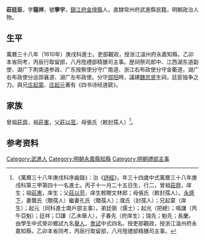 {{明清人物信息框
| 姓名 = 莊廷臣
| 原名 =
| 圖片名稱= 
| 圖片大小 =
| 圖片說明 = 
| 最高職務 =湖廣左布政使
| 國家 = 大明 
| 爵位 =
| 籍貫 = [[鎮江府|鎮江府]][[金壇縣|金壇縣]]
| 族裔 = 
| 字號 = 字龍祥，號寧宇
| 諡號 =
| 出生日期 = 丙子十一月二十五日
| 出生地點 =
| 逝世日期 = 
| 逝世地點 =
| 墓葬 =
| 配偶 = 龔氏（贈孺人）孔氏（贈孺人）；濮氏（封孺人）
| 親屬 = 
| 出身 =
* 萬曆三十八年庚戌科進士
| 經歷 =
| 著作 =  
}}
'''莊廷臣'''{{BD|1577年||？年||}}，字'''龍祥'''，號'''寧宇'''，[[鎮江府|鎮江府]][[金壇縣|金壇縣]]人，直隸常州府武進縣民籍，明朝政治人物。

== 生平 ==
萬曆三十八年（1610年）庚戌科進士。吏部觀政，授浙江溫州府永嘉知縣，乙卯本省同考，丙辰行取留部，八月陞禮部精膳司主事。歴祠祭司郎中、江西湖东道副使、湖广下荆南道参政、广东按察使分守广南道、浙江右布政使分守金衢道，湖广右布政使分巡郧襄道、湖广左布政使。分守[[郧阳|郧阳]]時，議建[[魏忠贤|魏忠贤]]生祠，廷臣独争之力。與兄[[庄起蒙|庄起蒙]]、[[庄起元|庄起元]]著有《四书诗经道窽》。

== 家族 ==
曾祖[[莊齊|莊齊]]，祖[[莊憲|莊憲]]，父[[莊以蒞|莊以蒞]]，母張氏（敕封孺人）<ref>《萬曆三十八年庚戌科序齒錄》：治《[[詩經|詩經]]》，年三十四歲中式萬曆三十八年庚戌科第三甲第四十一名進士。丙子十一月二十五日生，行二，曾祖[[莊齊|莊齊]]，庠生；祖[[莊憲|莊憲]]，庠生；父[[莊以蒞|莊以蒞]]，庠生敕贈文林郎；母張氏（敕封孺人）。[[永感下|永感下]]，妻龔氏（贈孺人）繼妻孔氏（贈孺人）；濮氏（封孺人）；兄起蒙（庠生）；起元（同科進士南戶部主事），弟廷弼（儒士）；起光（把總）；鳴謙（丙午亞魁）；廷祥；□謙（乙未舉人），子春先（府庠生）；瑞先；魁先；長慶。由學生中式癸卯鄉試九名[[舉人|舉人]]，[[會試|會試]]中式四名。授吏部觀政，授浙江溫州府永嘉知縣，乙卯本省同考，丙辰行取留部，八月陞禮部精膳司主事。</ref>。

== 参考资料 ==
{{reflist}}

{{萬曆三十八年庚戌科殿试金榜}}

{{Authority control}}

{{DEFAULTSORT:Zhuang莊廷臣}}
[[Category:武進人|Category:武進人]]
[[Category:明朝永嘉縣知縣|Category:明朝永嘉縣知縣]]
[[Category:明朝禮部主事|Category:明朝禮部主事]]


{{明朝人物小作品}}